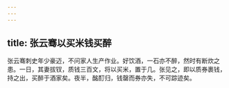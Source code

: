 ```yaml
---
---
---
```

title: 张云骞以买米钱买醉
---



张云骞刺史年少豪迈，不问家人生产作业。好饮酒，一石亦不醉，然时有断炊之患。一日，其妻拔钗，质钱三百文，将以买米，置于几。张见之，即以质券裹钱，持之出，买醉于酒家矣。夜半，酩酊归，钱罄而券亦失，不可踪迹矣。
